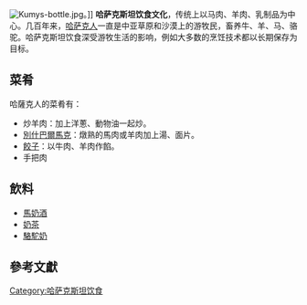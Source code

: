 {{expand|time=2013-09-14T16:13:03+00:00}}
{{unreferenced|time=2013-09-14T16:13:03+00:00}}
[[File:Kumys-bottle.jpg|right]]。]]
'''哈萨克斯坦饮食文化'''，传统上以马肉、羊肉、乳制品为中心。几百年来，[[哈萨克人|哈萨克人]]一直是中亚草原和沙漠上的游牧民，畜养牛、羊、马、骆驼。哈萨克斯坦饮食深受游牧生活的影响，例如大多数的烹饪技术都以长期保存为目标。

==菜肴==
哈薩克人的菜肴有：

*炒羊肉：加上洋蔥、動物油一起炒。
*[[別什巴爾馬克|別什巴爾馬克]]：燉熟的馬肉或羊肉加上湯、面片。
*[[餃子|餃子]]：以牛肉、羊肉作餡。
*手把肉

==飲料==
*[[馬奶酒|馬奶酒]]
*[[奶茶|奶茶]]
*[[駱駝奶|駱駝奶]]

== 參考文獻 ==
{{commons|Cuisine of Kazakhstan}}
{{reflist}}

{{亚洲题目|菜|亚洲烹饪}}{{authority control}}
[[Category:哈萨克斯坦饮食|Category:哈萨克斯坦饮食]]